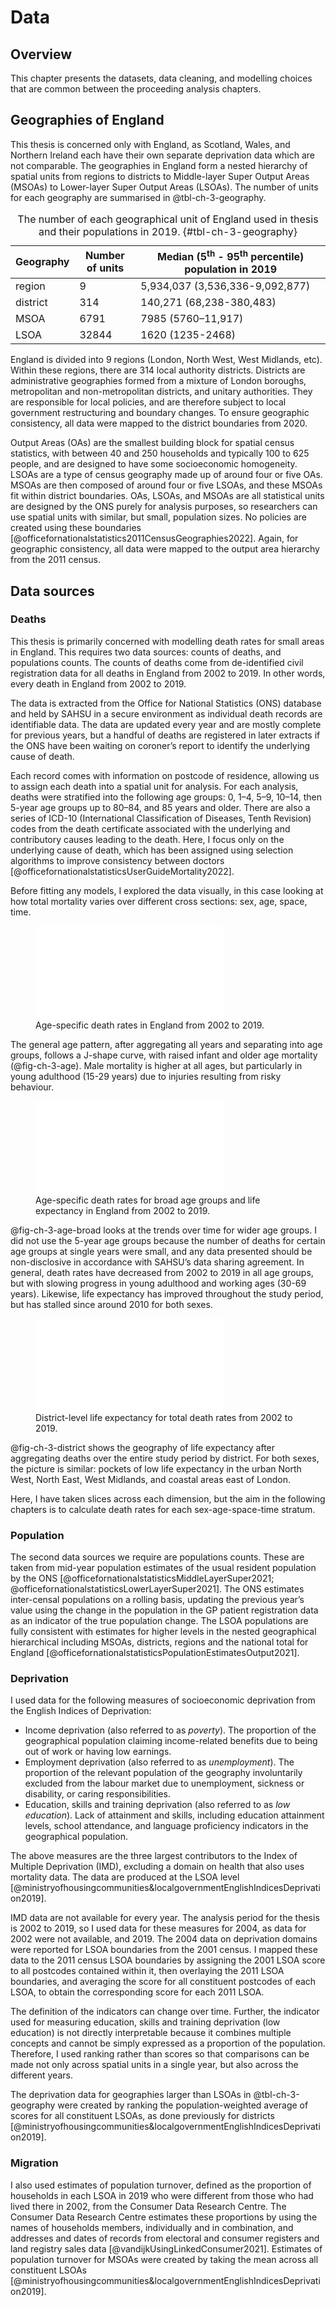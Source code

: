 # Data {#sec-Chapter3}

## Overview

This chapter presents the datasets, data cleaning, and modelling choices that are common between the proceeding analysis chapters.

## Geographies of England

This thesis is concerned only with England, as Scotland, Wales, and Northern Ireland each have their own separate deprivation data which are not comparable.
The geographies in England form a nested hierarchy of spatial units from regions to districts to Middle-layer Super Output Areas (MSOAs) to Lower-layer Super Output Areas (LSOAs).
The number of units for each geography are summarised in @tbl-ch-3-geography.

| Geography | Number of units | Median (5<sup>th</sup> - 95<sup>th</sup> percentile) population in 2019 |
| --------- | --------------- | ------------------------------------------------ |
| region    | 9               | 5,934,037 (3,536,336-9,092,877)                   |
| district  | 314             | 140,271 (68,238-380,483)                         |
| MSOA      | 6791            | 7985 (5760–11,917)                               |
| LSOA      | 32844           | 1620 (1235-2468)                                 |

: The number of each geographical unit of England used in thesis and their populations in 2019. {#tbl-ch-3-geography}

England is divided into 9 regions (London, North West, West Midlands, etc).
Within these regions, there are 314 local authority districts.
Districts are administrative geographies formed from a mixture of London boroughs, metropolitan and non-metropolitan districts, and unitary authorities.
They are responsible for local policies, and are therefore subject to local government restructuring and boundary changes.
To ensure geographic consistency, all data were mapped to the district boundaries from 2020.

Output Areas (OAs) are the smallest building block for spatial census statistics, with between 40 and 250 households and typically 100 to 625 people, and are designed to have some socioeconomic homogeneity.
LSOAs are a type of census geography made up of around four or five OAs.
MSOAs are then composed of around four or five LSOAs, and these MSOAs fit within district boundaries.
OAs, LSOAs, and MSOAs are all statistical units are designed by the ONS purely for analysis purposes, so researchers can use spatial units with similar, but small, population sizes.
No policies are created using these boundaries [@officefornationalstatistics2011CensusGeographies2022].
Again, for geographic consistency, all data were mapped to the output area hierarchy from the 2011 census.

## Data sources

### Deaths

This thesis is primarily concerned with modelling death rates for small areas in England.
This requires two data sources: counts of deaths, and populations counts.
The counts of deaths come from de-identified civil registration data for all deaths in England from 2002 to 2019.
In other words, every death in England from 2002 to 2019.

The data is extracted from the Office for National Statistics (ONS) database and held by SAHSU in a secure environment as individual death records are identifiable data.
The data are updated every year and are mostly complete for previous years, but a handful of deaths are registered in later extracts if the ONS have been waiting on coroner's report to identify the underlying cause of death.

Each record comes with information on postcode of residence, allowing us to assign each death into a spatial unit for analysis.
For each analysis, deaths were stratified into the following age groups: 0, 1–4, 5–9, 10–14, then 5-year age groups up to 80–84, and 85 years and older.
There are also a series of ICD-10 (International Classification of Diseases, Tenth Revision) codes from the death certificate associated with the underlying and contributory causes leading to the death.
Here, I focus only on the underlying cause of death, which has been assigned using selection algorithms to improve consistency between doctors [@officefornationalstatisticsUserGuideMortality2022].

Before fitting any models, I explored the data visually, in this case looking at how total mortality varies over different cross sections: sex, age, space, time.

![Age-specific death rates in England from 2002 to 2019.](../thesis-analysis/thesis_analysis/eda/figures/age_mx.pdf){#fig-ch-3-age}

The general age pattern, after aggregating all years and separating into age groups, follows a J-shape curve, with raised infant and older age mortality (@fig-ch-3-age).
Male mortality is higher at all ages, but particularly in young adulthood (15-29 years) due to injuries resulting from risky behaviour.

![Age-specific death rates for broad age groups and life expectancy in England from 2002 to 2019.](../thesis-analysis/thesis_analysis/eda/figures/age_mx_time.pdf){#fig-ch-3-age-broad}

@fig-ch-3-age-broad looks at the trends over time for wider age groups.
I did not use the 5-year age groups because the number of deaths for certain age groups at single years were small, and any data presented should be non-disclosive in accordance with SAHSU's data sharing agreement.
In general, death rates have decreased from 2002 to 2019 in all age groups, but with slowing progress in young adulthood and working ages (30-69 years).
Likewise, life expectancy has improved throughout the study period, but has stalled since around 2010 for both sexes. 

![District-level life expectancy for total death rates from 2002 to 2019.](../thesis-analysis/thesis_analysis/eda/figures/e0_map_LAD_2002_2019.pdf){#fig-ch-3-district}

@fig-ch-3-district shows the geography of life expectancy after aggregating deaths over the entire study period by district.
For both sexes, the picture is similar: pockets of low life expectancy in the urban North West, North East, West Midlands, and coastal areas east of London.

Here, I have taken slices across each dimension, but the aim in the following chapters is to calculate death rates for each sex-age-space-time stratum.

### Population

The second data sources we require are populations counts.
These are taken from mid-year population estimates of the usual resident population by the ONS [@officefornationalstatisticsMiddleLayerSuper2021; @officefornationalstatisticsLowerLayerSuper2021].
The ONS estimates inter-censal populations on a rolling basis, updating the previous year's value using the change in the population in the GP patient registration data as an indicator of the true population change.
The LSOA populations are fully consistent with estimates for higher levels in the nested geographical hierarchical including MSOAs, districts, regions and the national total for England [@officefornationalstatisticsPopulationEstimatesOutput2021].

### Deprivation

I used data for the following measures of socioeconomic deprivation from the English Indices of Deprivation:

- Income deprivation (also referred to as _poverty_). The proportion of the geographical population claiming income-related benefits due to being out of work or having low earnings.
- Employment deprivation (also referred to as _unemployment_). The proportion of the relevant population of the geography involuntarily excluded from the labour market due to unemployment, sickness or disability, or caring responsibilities.
- Education, skills and training deprivation (also referred to as _low education_). Lack of attainment and skills, including education attainment levels, school attendance, and language proficiency indicators in the geographical population.

The above measures are the three largest contributors to the Index of Multiple Deprivation (IMD), excluding a domain on health that also uses mortality data.
The data are produced at the LSOA level [@ministryofhousingcommunities&localgovernmentEnglishIndicesDeprivation2019].

IMD data are not available for every year.
The analysis period for the thesis is 2002 to 2019, so I used data for these measures for 2004, as data for 2002 were not available, and 2019.
The 2004 data on deprivation domains were reported for LSOA boundaries from the 2001 census.
I mapped these data to the 2011 census LSOA boundaries by assigning the 2001 LSOA score to all postcodes contained within it, then overlaying the 2011 LSOA boundaries, and averaging the score for all constituent postcodes of each LSOA, to obtain the corresponding score for each 2011 LSOA.

The definition of the indicators can change over time.
Further, the indicator used for measuring education, skills and training deprivation (low education) is not directly interpretable because it combines multiple concepts and cannot be simply expressed as a proportion of the population.
Therefore, I used ranking rather than scores so that comparisons can be made not only across spatial units in a single year, but also across the different years.

The deprivation data for geographies larger than LSOAs in @tbl-ch-3-geography were created by ranking the population-weighted average of scores for all constituent LSOAs, as done previously for districts [@ministryofhousingcommunities&localgovernmentEnglishIndicesDeprivation2019].

### Migration

I also used estimates of population turnover, defined as the proportion of households in each LSOA in 2019 who were different from those who had lived there in 2002, from the Consumer Data Research Centre.
The Consumer Data Research Centre estimates these proportions by using the names of households members, individually and in combination, and addresses and dates of records from electoral and consumer registers and land registry sales data [@vandijkUsingLinkedConsumer2021].
Estimates of population turnover for MSOAs were created by taking the mean across all constituent LSOAs [@ministryofhousingcommunities&localgovernmentEnglishIndicesDeprivation2019].
